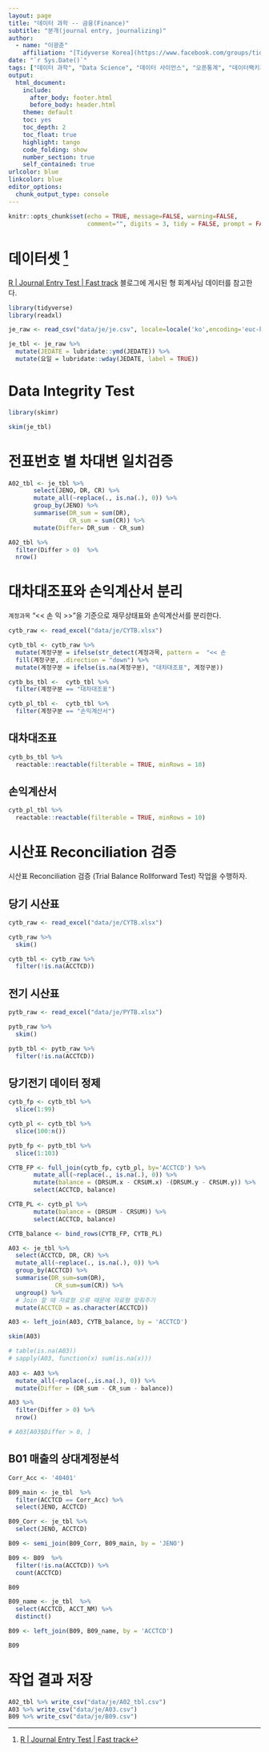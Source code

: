 ```yaml
---
layout: page
title: "데이터 과학 -- 금융(Finance)"
subtitle: "분개(journal entry, journalizing)"
author:
  - name: "이광춘"
    affiliation: "[Tidyverse Korea](https://www.facebook.com/groups/tidyverse/)"
date: "`r Sys.Date()`"
tags: ["데이터 과학", "Data Science", "데이터 사이언스", "오픈통계", "데이터팩키지", "분개", "Journal Entry"]
output:
  html_document: 
    include:
      after_body: footer.html
      before_body: header.html
    theme: default
    toc: yes
    toc_depth: 2
    toc_float: true
    highlight: tango
    code_folding: show
    number_section: true
    self_contained: true
urlcolor: blue
linkcolor: blue
editor_options: 
  chunk_output_type: console
---
```




```r
knitr::opts_chunk$set(echo = TRUE, message=FALSE, warning=FALSE,
                      comment="", digits = 3, tidy = FALSE, prompt = FALSE, fig.align = 'center')
```


# 데이터셋  [^je] {#journal-entry-dataset}

[R | Journal Entry Test | Fast track](https://joy-accounting.netlify.app/2021-07-21-r-journal-entry-test-fast-track/) 블로그에 게시된 형 회계사님 데이터를 참고한다.

[^je]: [R | Journal Entry Test | Fast track](https://joy-accounting.netlify.app/2021-07-21-r-journal-entry-test-fast-track/)




```r
library(tidyverse)
library(readxl)

je_raw <- read_csv("data/je/je.csv", locale=locale('ko',encoding='euc-kr'))

je_tbl <- je_raw %>% 
  mutate(JEDATE = lubridate::ymd(JEDATE)) %>% 
  mutate(요일 = lubridate::wday(JEDATE, label = TRUE)) 

```

# Data Integrity Test {#data-integrity-test}


```r
library(skimr)

skim(je_tbl)
```


# 전표번호 별 차대변 일치검증 {#차대변-일치검증}

```r
A02_tbl <- je_tbl %>% 
       select(JENO, DR, CR) %>% 
       mutate_all(~replace(., is.na(.), 0)) %>% 
       group_by(JENO) %>% 
       summarise(DR_sum = sum(DR),
                 CR_sum = sum(CR)) %>%  
       mutate(Differ= DR_sum - CR_sum)

A02_tbl %>% 
  filter(Differ > 0)  %>% 
  nrow()
```

# 대차대조표와 손익계산서 분리 {.tabset}

`계정과목` "<< 손          익 >>"을 기준으로 재무상태표와 손익계산서를 분리한다.

```r
cytb_raw <- read_excel("data/je/CYTB.xlsx")

cytb_tbl <- cytb_raw %>% 
  mutate(계정구분 = ifelse(str_detect(계정과목, pattern =  "<< 손          익 >>"), "손익계산서", NA)) %>% 
  fill(계정구분, .direction = "down") %>% 
  mutate(계정구분 = ifelse(is.na(계정구분), "대차대조표", 계정구분))

cytb_bs_tbl <-  cytb_tbl %>% 
  filter(계정구분 == "대차대조표")

cytb_pl_tbl <-  cytb_tbl %>% 
  filter(계정구분 == "손익계산서")
```

## 대차대조표  

```r
cytb_bs_tbl %>% 
  reactable::reactable(filterable = TRUE, minRows = 10)
```

## 손익계산서  

```r
cytb_pl_tbl %>% 
  reactable::reactable(filterable = TRUE, minRows = 10)
```


# 시산표 Reconciliation 검증 {#trial-balance}

시산표 Reconciliation 검증 (Trial Balance Rollforward Test) 작업을 수행하자.

## 당기 시산표 {#current-trial}

```r
cytb_raw <- read_excel("data/je/CYTB.xlsx")

cytb_raw %>% 
  skim()

cytb_tbl <- cytb_raw %>% 
  filter(!is.na(ACCTCD))
```

## 전기 시산표 {#previous-trial}


```r
pytb_raw <- read_excel("data/je/PYTB.xlsx")

pytb_raw %>% 
  skim()

pytb_tbl <- pytb_raw %>% 
  filter(!is.na(ACCTCD))
```




## 당기전기 데이터 정제 {#current-previous-cleansing}


```r
cytb_fp <- cytb_tbl %>% 
  slice(1:99)

cytb_pl <- cytb_tbl %>% 
  slice(100:n())

pytb_fp <- pytb_tbl %>% 
  slice(1:103)

```

```r
CYTB_FP <- full_join(cytb_fp, cytb_pl, by='ACCTCD') %>% 
       mutate_all(~replace(., is.na(.), 0)) %>% 
       mutate(balance = (DRSUM.x - CRSUM.x) -(DRSUM.y - CRSUM.y)) %>% 
       select(ACCTCD, balance)

CYTB_PL <- cytb_pl %>% 
       mutate(balance = (DRSUM - CRSUM)) %>% 
       select(ACCTCD, balance)

CYTB_balance <- bind_rows(CYTB_FP, CYTB_PL)

```

```r


A03 <- je_tbl %>% 
  select(ACCTCD, DR, CR) %>% 
  mutate_all(~replace(., is.na(.), 0)) %>% 
  group_by(ACCTCD) %>% 
  summarise(DR_sum=sum(DR),
             CR_sum=sum(CR)) %>% 
  ungroup() %>% 
  # Join 할 때 자료형 오류 때문에 자료형 맞춰주기
  mutate(ACCTCD = as.character(ACCTCD)) 

A03 <- left_join(A03, CYTB_balance, by = 'ACCTCD')

skim(A03)

# table(is.na(A03))
# sapply(A03, function(x) sum(is.na(x)))
    
A03 <- A03 %>% 
  mutate_all(~replace(.,is.na(.), 0)) %>% 
  mutate(Differ = (DR_sum - CR_sum - balance))

A03 %>% 
  filter(Differ > 0) %>% 
  nrow()

# A03[A03$Differ > 0, ] 
```

## B01 매출의 상대계정분석 {#상대계정분석}


```r
Corr_Acc <- '40401'

B09_main <- je_tbl  %>% 
  filter(ACCTCD == Corr_Acc) %>% 
  select(JENO, ACCTCD)

B09_Corr <- je_tbl %>% 
  select(JENO, ACCTCD)

B09 <- semi_join(B09_Corr, B09_main, by = 'JENO')

B09 <- B09  %>% 
  filter(!is.na(ACCTCD)) %>% 
  count(ACCTCD)

B09
```

```r
B09_name <- je_tbl  %>% 
  select(ACCTCD, ACCT_NM) %>% 
  distinct()    

B09 <- left_join(B09, B09_name, by = 'ACCTCD') 

B09
```


# 작업 결과 저장 {#save-file}

```r
A02_tbl %>% write_csv("data/je/A02_tbl.csv")
A03 %>% write_csv("data/je/A03.csv")
B09 %>% write_csv("data/je/B09.csv")
```

